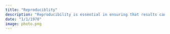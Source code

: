 ```yaml
---
title: "Reproduciblity"
description: "Reproducibility is essential in ensuring that results can be easily verified and replicated. It facilitates the sharing of analyses and solutions, promoting transparency and collaboration"
date: "1/1/1970"
image: photo.png
---
```

